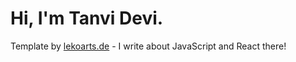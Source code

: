 # Hi, I'm Tanvi Devi.

Template by [lekoarts.de](https://www.lekoarts.de?utm_source=cara&utm_medium=Starter) - I write about JavaScript and React there!
